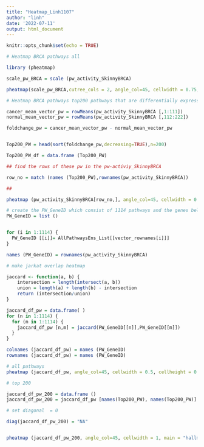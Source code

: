 ```yaml
---
title: "Heatmap_Linh1107"
author: "linh"
date: '2022-07-11'
output: html_document
---
```


```r
knitr::opts_chunk$set(echo = TRUE)
```

```r

# Heatmap BRCA pathways all 

library (pheatmap)

scale_pw_BRCA = scale (pw_activity_SkinnyBRCA)

pheatmap(scale_pw_BRCA,cutree_cols = 2, angle_col=45, cellwidth = 0.75,main = "heatmap pathways in BRCA", width = 15, height = 15, fontsize = 8, fontsize_col = 2, fontsize_row = 1)

# Heatmap BRCA pathways top200 pathways that are differentially expressed between tumor and normal

cancer_mean_vector_pw = rowMeans(pw_activity_SkinnyBRCA [,1:111])
normal_mean_vector_pw = rowMeans(pw_activity_SkinnyBRCA [,112:222])

foldchange_pw = cancer_mean_vector_pw - normal_mean_vector_pw


Top200_PW = head(sort(foldchange_pw,decreasing=TRUE),n=200)

Top200_PW_df = data.frame (Top200_PW)

## find the rows of these pw in the pw-activiy_SkinnyBRCA

row_no = match (names (Top200_PW),rownames(pw_activity_SkinnyBRCA))

##

pheatmap (pw_activity_SkinnyBRCA[row_no,], angle_col=45, cellwidth = 0.75,main = "top 200 differentilly expressed pathways between normal and tumor in BRCA", width = 15, height = 15, fontsize = 8, fontsize_col = 2, fontsize_row = 1)

```


```r

# create the PW_GeneID which consist of 1114 pathways and the genes belong to each pathway
PW_GeneID = list ()


for (i in 1:1114) {
  PW_GeneID [[i]]= AllPathwaysEns_List[[vector_rownames[i]]]
}

names (PW_GeneID) = rownames(pw_activity_SkinnyBRCA)

# make jarkat overlap heatmap

jaccard <- function(a, b) {
    intersection = length(intersect(a, b))
    union = length(a) + length(b) - intersection
    return (intersection/union)
}

jaccard_df_pw = data.frame( )
for (n in 1:1114) {
  for (m in 1:1114) {
    jaccard_df_pw [n,m] = jaccard(PW_GeneID[[n]],PW_GeneID[[m]])
  }
}

colnames (jaccard_df_pw) = names (PW_GeneID)
rownames (jaccard_df_pw) = names (PW_GeneID)

# all pathways
pheatmap (jaccard_df_pw, angle_col=45, cellwidth = 0.5, cellheight = 0.5, main = "hallmark genesets overlap (Jaccard)", width = 7, height = 7, fontsize = 8, fontsize_col = 1, fontsize_row = 1)

# top 200

jaccard_df_pw_200 = data.frame ()
jaccard_df_pw_200 = jaccard_df_pw [names(Top200_PW), names(Top200_PW)]

# set diagonal  = 0

diag(jaccard_df_pw_200) = "NA"


pheatmap (jaccard_df_pw_200, angle_col=45, cellwidth = 1, main = "hallmark genesets overlap top 200 pathways (Jaccard)", width = 30, height = 30, fontsize = 8, fontsize_col = 1, fontsize_row = 1)




```

